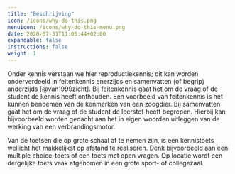 ```yaml
---
title: "Beschrijving"
icon: /icons/why-do-this.png
menuicon: /icons/why-do-this-menu.png
date: 2020-07-31T11:05:44+02:00
expandable: false
instructions: false
weight: 1
---
```


Onder kennis verstaan we hier reproductiekennis; dit kan worden onderverdeeld in feitenkennis enerzijds en samenvatten (of begrip) anderzijds [@van1999zicht]. Bij feitenkennis gaat het om de vraag of de student de kennis heeft onthouden. Een voorbeeld van feitenkennis is het kunnen benoemen van de kenmerken van een zoogdier. Bij samenvatten gaat het om de vraag of de student de leerstof heeft begrepen. Hierbij kan bijvoorbeeld worden gedacht aan het in eigen woorden uitleggen van de werking van een verbrandingsmotor. 

Van de toetsen die op grote schaal af te nemen zijn, is een kennistoets wellicht het makkelijkst op afstand te realiseren. Denk bijvoorbeeld aan een multiple choice-toets of een toets met open vragen. Op locatie wordt een dergelijke toets vaak afgenomen in een grote sport- of collegezaal. 